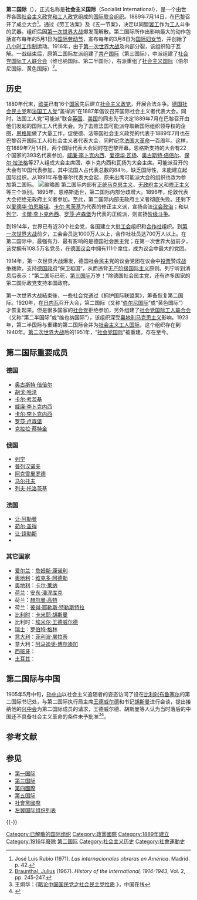 {{Refimprove|time=2015-03-10T08:19:01+00:00}}
{{Infobox political party
|name=社会主义国际
|native_name=Socialist International
| logo             = Stuttgart-congress-of-second-international-1907-iisg-big-1.jpg
| logo_size        = 270px
| caption          = 参加1907年斯图加特大会的第二国际代表
|colorcode=Red
|创始人=[[弗里德里希·恩格斯|弗里德里希·恩格斯]]
|founded=1889年7月14日
|总部={{flag|比利时}}[[布鲁塞尔|布鲁塞尔]]
|dissolved=1916年
|successor=[[伯尔尼国际|伯尔尼国际]]<br>[[第三国际|共产国际]]<br>[[维也纳国际|社会党国际工人联合会]]
|ideology={{ubl|[[马克思主义|马克思主义]]|[[社会主义|社会主义]]|[[社會民主主義|社會民主主義]]|[[反帝國主義|反帝國主義]]{{small|（1896–1907年）}}|{{tsl|en|Antimilitarism|反军国主义}}{{small|（1889–1914年）}}}}
|colours={{color box|red}} [[红色|红色]]
|position=[[左翼|左翼]]}}
{{Socialism sidebar}}
'''第二国际'''（{{lang-en|Second International}}），正式名称是'''社会主义国际'''（Socialist International），是一个由世界各国[[勞工運動|社会主义政党和工人政党]]组成的[[国际政党组织|国际联合组织]]。1889年7月14日，在[[巴黎|巴黎]]召开了成立大会<ref>José Luis Rubio (1971). ''Las internacionales obreras en América''. Madrid. p. 42.</ref>，通过《劳工法案》及《五一节案》，决定以同盟[[罢工|罢工]]作为[[工人|工人]]斗争的武器。组织后因[[第一次世界大战|第一次世界大战]]爆发而解散。第二国际所作出影响最大的动作包括宣布每年的5月1日为[[国际劳动节|国际劳动节]]，宣布每年的3月8日为[[国际妇女节|国际妇女节]]，并创始了[[八小时工作制|八小时工作制]]运动。1916年，由于[[第一次世界大战|第一次世界大战]]及内部分裂，该组织陷于瓦解。一战结束后，原第二国际左派组建了[[共产国际|共产国际]]（第三国际），中派组建了[[社会党国际工人联合会|社会党国际工人联合会]]（维也纳国际、第二半国际），右派重组了[[伯尔尼国际|社会主义国际]]（伯尔尼国际、黄色国际）<ref>[[Julius_Braunthal|Braunthal, Julius]] (1967). ''History of the International, 1914-1943'', Vol. 2, pp. 245-247.</ref>。

==历史==
1880年代末，[[欧美|欧美]]已有16个[[国家|国家]]先后建立[[社会主义|社会主义]][[政党|政党]]，开展合法斗争。[[德国社会民主党|德国社会民主党]]和[[法国工人党|法国工人党]]“盖得派”在1887年倡议召开国际社会主义者代表大会。同时，法国工人党“可能派”联合[[英国|英国]]、[[美国|美国]]的同志先于决定1889年7月在巴黎召开由他们发起的国际工人代表大会。为了击败法国可能派夺取新国际组织领导权的企图，[[恩格斯|恩格斯]]做了大量工作，促使德、法等国社会主义政党的代表于1889年7月也在巴黎召开国际工人和社会主义者代表大会，同时纪念[[法国大革命|法国大革命]]一百周年。这样，在1889年7月14日，两个国际代表大会同时在巴黎开幕。恩格斯支持的大会有22个国家的393名代表参加，[[威廉·李卜克内西|威廉·李卜克内西]]、[[爱德华·瓦扬|爱德华·瓦扬]]、[[奥古斯特·倍倍尔|奥古斯特·倍倍尔]]、[[保尔·拉法格|保尔·拉法格]]等27人组成大会主席团，李卜克内西和瓦扬为大会主席。可能派召开的大会有10国代表参加，其中法国人占代表总数的84％，缺乏国际性，未能建立起国际组织。从1891年布鲁塞尔代表大会起，原来出席可能派大会的组织也改为参加第二国际。
[[File:II_International_delegation_visits_Tbilisi._1920.jpg|缩略图]]
第二国际内部有[[正统马克思主义|正统马克思主义]]、[[无政府主义|无政府主义]]和[[修正主义_(马克思主义)|修正主义]]等三个派别。1895年，恩格斯逝世，第二国际内部分歧增大。1896年，伦敦代表大会拒绝无政府主义者参加。至此，第二国际内部无政府主义者彻底失败。还剩下以[[爱德华·伯恩斯坦|爱德华·伯恩斯坦]]、[[卡尔·考茨基|卡尔·考茨基]]为代表的修正主义派，宣扬合法[[议会政治|议会政治]]；和以[[列宁|列宁]]、[[卡爾·李卜克內西|卡爾·李卜克內西]]、[[罗莎·卢森堡|罗莎·卢森堡]]为代表的正统派，则宣扬[[阶级斗争|阶级斗争]]。

到1914年，世界已有近30个社会党，各国建立大批[[工会|工会]]组织和[[合作社|合作社]]组织。到[[第一次世界大战|第一次世界大战]]前夕，工会会员达1000万人以上，合作社社员达700万人以上。在第二国际中，最强有力、最有影响的是德国社会民主党；在第一次世界大战前夕，该党拥有108.5万名党员，在[[德国议会|德国议会]]中拥有111个席位，成为议会中最大的党团。

1914年，第一次世界大战爆发，德国社会民主党的议会党团在议会中[[投票|投票]]赞成[[战争|战争]]拨款，支持[[德国政府|德国政府]]“保卫祖国”，从而违背[[无产阶级国际主义|无产阶级国际主义]]原则。列宁听到消息后表示：“第二国际已死，[[第三国际|第三国际]]万岁！”除德国社会民主党，还有许多国家的第二国际政党支持本国政府。

第一次世界大战結束後，一些社会党通过《拥护国际联盟案》，筹备恢复第二国际。1920年，在[[日内瓦|日内瓦]]召开大会，第二国际（又称“[[伯尔尼国际|伯尔尼国际]]”或“黄色国际”）才恢复起来。但是很多国家的[[社会党|社会党]]拒绝参加，另外组建了[[社会党国际工人联合会|社会党国际工人联合会]]（又称“第二半国际”或“维也纳国际”），该组织深受[[奥地利|奥地利]][[马克思主义|马克思主义]]影响。1923年，第二半国际与重建的第二国际合并为[[社会主义工人国际|社会主义工人国际]]，这个组织存在到1940年。[[第二次世界大战|第二次世界大战]]后的1951年，“[[社会党国际|社会党国际]]”被重建，存在至今。

==第二国际重要成员==
===德国===
* [[奥古斯特·倍倍尔|奥古斯特·倍倍尔]]
* [[胡戈·哈泽|胡戈·哈泽]]
* [[卡尔·考茨基|卡尔·考茨基]]
* [[威廉·李卜克内西|威廉·李卜克内西]]
* [[卡尔·李卜克内西|卡尔·李卜克内西]]
* [[罗莎·卢森堡|罗莎·卢森堡]]
* [[克拉拉·蔡特金|克拉拉·蔡特金]]

===俄国===
* [[列宁|列宁]]
* [[格奥尔基·瓦连京诺维奇·普列汉诺夫|普列汉诺夫]]
* [[帕维尔·波里索维奇·阿克雪里罗得|阿克雪里罗德]]
* [[马尔托夫|马尔托夫]]
* [[列夫·托洛茨基|列夫·托洛茨基]]

===法国===
* [[让·阿勒曼|让·阿勒曼]]
* [[茹尔·盖得|茹尔·盖得]]
* [[让·饶勒斯|让·饶勒斯]]
* {{le|古斯塔夫∙赫尔夫|Gustave Hervé}} 

===其它国家===
* [[爱尔兰|爱尔兰]]：[[詹姆斯·康诺利|詹姆斯·康诺利]]
* [[奥地利|奥地利]]：[[维克多·阿德勒|维克多·阿德勒]]
* [[奥地利|奥地利]]：[[卡尔·莱纳|卡尔·莱纳]]
* [[荷兰|荷兰]]：[[安东·潘涅库克|安东·潘涅库克]]
* 荷兰：[[赫尔曼·高特|赫尔曼·高特]]
* 荷兰：[[彼得·耶勒斯·特勒斯特拉|彼得·耶勒斯·特勒斯特拉]]
* [[比利时|比利时]]：[[卡米耶·胡斯曼|卡米耶·胡斯曼]]
* 比利时：[[埃米尔·王德威尔德|埃米尔·王德威尔德]]
* [[瑞士|瑞士]]：[[罗伯特·格林_(瑞士)|罗伯特·格林]]
* [[意大利|意大利]]：[[菲利波·屠拉蒂|菲利波·屠拉蒂]]
* 意大利：[[阿马迪奥·博尔迪加|阿马迪奥·博尔迪加]]
* [[西班牙|西班牙]]：{{le|巴勃罗·伊格莱西亚斯|Pablo Iglesias Posse}}
* [[土耳其|土耳其]]：{{le|亚伯拉罕·贝纳罗亚|Avraam Benaroya}}

==第二国际与中国==
1905年5月中旬，[[孙中山|孙中山]]以社会主义追随者的姿态访问了设在[[比利时|比利时]][[布鲁塞尔|布鲁塞尔]]的第二国际书记处，与第二国际执行局主席[[王德威尔德|王德威尔德]]和书记[[胡斯曼|胡斯曼]]进行会谈，提出接纳他的[[兴中会|兴中会]]为第二国际成员的请求，王德威尔德、胡斯曼等人认为当时落后的中国还不具备社会主义革命的条件未予批准<ref>王炯华：《[http://cnolo.com/China/nu/2007424/20133643279.htm 略论中国国民党之社会民主党性质] {{webarchive|url=https://web.archive.org/web/20081201234308/http://www.cnolo.com/China/nu/2007424/20133643279.htm |date=2008-12-01 }}》，中国在线</ref><ref>{{cite book |author1=段雲章 |title=中山先生的世界觀 |page=257 |url=https://books.google.com.tw/books?id=RDS-riXYSXMC&pg=PA257&lpg=PA257&dq=王德威尔德+孙中山+1905年&source=bl&ots=x7oEZmMZTv&sig=ACfU3U2jbAsU6iOH35VHbSZhTfkjwSYQiw&hl=zh-CN&sa=X&ved=2ahUKEwiVpP7ej_XgAhUDV7wKHWocBIIQ6AEwAnoECAYQAQ#v=onepage&q=王德威尔德%20孙中山%201905年&f=false |accessdate=2019-03-09}}</ref>。

== 参考文献 ==
{{Reflist}}

== 参见 ==
{{Portal box|政党|国际关系}}
*[[第一国际|第一国际]]
*[[第三国际|第三国际]]
*[[第四國際|第四國際]]
*[[第五国际|第五国际]]
*[[社會黨國際|社會黨國際]]
*[[左翼国际组织列表|左翼国际组织列表]]

{{-}}
{{国际政党组织}}
{{Authority control}}

[[Category:已解散的国际组织|Category:已解散的国际组织]]
[[Category:政黨國際|Category:政黨國際]]
[[Category:1889年建立|Category:1889年建立]]
[[Category:1916年廢除|Category:1916年廢除]]
[[Category:第二国际|]]
[[Category:社会主义历史|Category:社会主义历史]]
[[Category:社會運動史|Category:社會運動史]]